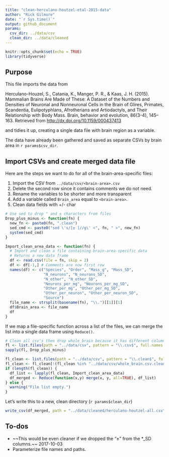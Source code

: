 ```yaml
---
title: "clean-herculano-houtzel-etal-2015-data"
author: "Rick Gilmore"
date: "`r Sys.time()`"
output: github_document
params:
  csv_dir: ../data/csv
  clean_dir: ../data/cleaned
---
```


```r
knitr::opts_chunk$set(echo = TRUE)
library(tidyverse)
```

## Purpose

This file imports the data from 

Herculano-Houzel, S., Catania, K., Manger, P. R., & Kaas, J. H. (2015). Mammalian Brains Are Made of These: A Dataset of the Numbers and Densities of Neuronal and Nonneuronal Cells in the Brain of Glires, Primates, Scandentia, Eulipotyphlans, Afrotherians and Artiodactyls, and Their Relationship with Body Mass. Brain, behavior and evolution, 86(3-4), 145–163. Retrieved from <http://dx.doi.org/10.1159/000437413>

and tidies it up, creating a single data file with brain region as a variable.

The data have already been gathered and saved as separate CSVs by brain area in `r params$csv_dir`.

## Import CSVs and create merged data file

Here are the steps we want to do for all of the brain-area-specific files:

1. Import the CSV from `../data/csv/<brain-area>.csv`
2. Delete the second row since it contains comments we do not need.
3. Rename the variables to be shorter and more transparent
4. Add a variable called `Brain_area` equal to `<brain-area>`.
5. Clean data fields with +/- char

```r
# Use sed to drop " and ± characters from files
Drop_plus_minus <- function(fn) {
  new_fn <- paste0(fn, ".clean")
  sed_cmd <- paste0("sed \'s/[± ]//g\' <", fn, " >", new_fn)
  system(sed_cmd)
}
```

```r
Import_clean_area_data <- function(fn) {
  # Import and clean a file containing brain-area-specific data
  # Returns a new data frame
  df <- read.csv(file = fn, skip = 2)
  df <- df[-1,] # Comments are now first row
  names(df) <- c("Species", "Order", "Mass_g", "Mass_SD", 
                 "N_neurons", "N_neurons_SD",
                 "N_other", "N_other_SD",
                 "Neurons_per_mg", "Neurons_per_mg_SD",
                 "Other_per_mg", "Other_per_mg_SD",
                 "Other_per_neuron", "Other_per_neuron_SD",
                 "Source")
  file_name <- strsplit(basename(fn), "\\.")[[1]][1]
  df$Brain_area <- file_name
  df
}
```

If we map a file-specific function across a list of the files, we can merge the list into a single data frame using `Reduce()`.

```r
# Clean all csv's then drop whole_brain because it has different columns
fl <- list.files(path = "../data/csv", pattern = "\\.csv$", full.names = TRUE)
sapply(fl, Drop_plus_minus)

fl_clean <- list.files(path = "../data/csv", pattern = "\\.clean$", full.names = TRUE)
fl_clean <- fl_clean[!(fl_clean %in% "../data/csv/whole_brain.csv.clean")]
if (length(fl_clean)) {
  df_list <- lapply(fl_clean, Import_clean_area_data)
  df_merged <- Reduce(function(x,y) merge(x, y, all=TRUE), df_list)
} else {
  warning("File list empty.")
}
```

Let's write this to a new, clean directory (`r params$clean_dir`)

```r
write_csv(df_merged, path = "../data/cleaned/herculano-houtzel-all.csv")
```

## To-dos

- ~~This would be even cleaner if we dropped the "± " from the *_SD columns.~~ 2017-10-03
- Parameterize file names and paths.